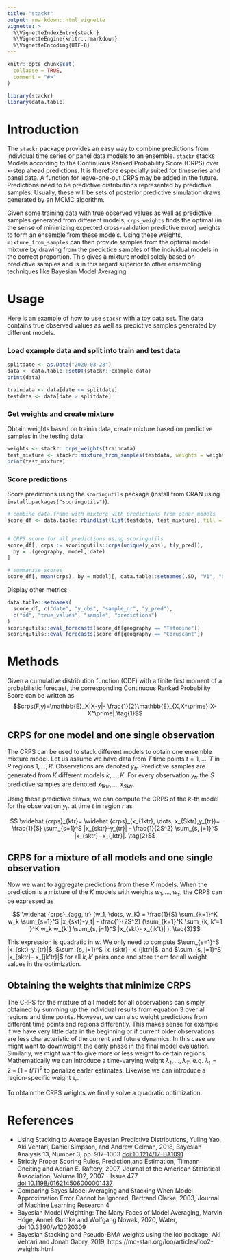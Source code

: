 ```yaml
---
title: "stackr"
output: rmarkdown::html_vignette
vignette: >
  %\VignetteIndexEntry{stackr}
  %\VignetteEngine{knitr::rmarkdown}
  %\VignetteEncoding{UTF-8}
---
```


```r
knitr::opts_chunk$set(
  collapse = TRUE,
  comment = "#>"
)
```

```r
library(stackr)
library(data.table)
```


# Introduction

The `stackr` package provides an easy way to combine predictions
from individual time series or panel data models to an 
ensemble. `stackr` stacks Models according to the Continuous Ranked Probability 
Score (CRPS) over k-step ahead predictions. It is therefore especially
suited for timeseries and panel data. A function for 
leave-one-out CRPS may be added in the future. Predictions need to be 
predictive distributions represented by predictive samples. Usually, these will 
be sets of posterior predictive simulation draws generated by an MCMC 
algorithm. 

Given some training data with true observed values as well as predictive samples
generated from different models, `crps_weights` finds the optimal (in the sense of 
minimizing expected cross-validation predictive error) weights 
to form an ensemble from these models. Using these weights, 
`mixture_from_samples` can then provide samples from the optimal 
model mixture by drawing from the predictice samples
of the individual models in the correct proportion. This gives a mixture model
solely based on predictive samples and is in this regard superior to other 
ensembling techniques like Bayesian Model Averaging. 
 
# Usage

Here is an example of how to use `stackr` with a toy data set. The data
contains true observed values as well as predictive samples generated by 
different models. 

### Load example data and split into train and test data
``` r
splitdate <- as.Date("2020-03-28")
data <- data.table::setDT(stackr::example_data)
print(data)
```

``` r
traindata <- data[date <= splitdate]
testdata <- data[date > splitdate]
```


### Get weights and create mixture 
Obtain weights based on trainin data, create mixture based on predictive
samples in the testing data. 
``` r
weights <- stackr::crps_weights(traindata)
test_mixture <- stackr::mixture_from_samples(testdata, weights = weights)
print(test_mixture)
```

### Score predictions
Score predictions using the `scoringutils` package (install from CRAN using 
`install.packages("scoringutils")`). 
``` r
# combine data.frame with mixture with predictions from other models
score_df <- data.table::rbindlist(list(testdata, test_mixture), fill = TRUE)


# CRPS score for all predictions using scoringutils
score_df[, crps := scoringutils::crps(unique(y_obs), t(y_pred)),
  by = .(geography, model, date)
]

# summarise scores
score_df[, mean(crps), by = model][, data.table::setnames(.SD, "V1", "CRPS")]
```

Display other metrics
``` r
data.table::setnames(
  score_df, c("date", "y_obs", "sample_nr", "y_pred"),
  c("id", "true_values", "sample", "predictions")
)
scoringutils::eval_forecasts(score_df[geography == "Tatooine"])
scoringutils::eval_forecasts(score_df[geography == "Coruscant"])
```


# Methods
Given a cumulative distribution function (CDF) with a finite first moment of a 
probabilistic forecast, 
the corresponding Continuous Ranked Probability Score can be written as
$$crps(F,y)=\mathbb{E}_X|X-y|- \frac{1}{2}\mathbb{E}_{X,X^\prime}|X-X^\prime|.\tag{1}$$

## CRPS for one model and one single observation 
The CRPS can be used to stack different models to obtain one ensemble mixture model. Let us 
assume we have data from $T$ time points $t = 1, \dots, T$ in $R$ regions $1, \dots, R$. 
Observations are denoted $y_{tr}$. Predictive samples are generated from $K$ different
models $k, \dots, K$. For every observation $y_{tr}$ the $S$ predictive samples 
are denoted $x_{1ktr}, \dots, x_{Sktr}$. 

Using these predictive draws, we can compute the CRPS of the $k$-th model for the 
observation $y_{tr}$ at time $t$ in region $r$ as

$$ \widehat {crps}_{ktr}= \widehat {crps}_(x_{1ktr}, \dots, x_{Sktr},y_{tr})= \frac{1}{S} \sum_{s=1}^S  |x_{sktr}-y_{tr}| -
\frac{1}{2S^2} \sum_{s, j=1}^S |x_{sktr}- x_{jktr}|. \tag{2}$$

## CRPS for a mixture of all models and one single observation 
Now we want to aggregate predictions from these $K$ models. When the prediction is a mixture of the $K$
models with weights $w_1, \dots, w_s$, the CRPS can be expressed as

$$ \widehat {crps}_{agg, tr} (w_1, \dots, w_K) = \frac{1}{S} \sum_{k=1}^K w_k  \sum_{s=1}^S |x_{skt}-y_t| -
\frac{1}{2S^2}  (\sum_{k=1}^K   \sum_{k, k'=1 }^K w_k w_{k'}   \sum_{s, j=1}^S |x_{skt}- x_{jk't}| ). \tag{3}$$

This expression is quadratic in $w$. We only need to compute  $\sum_{s=1}^S |x_{skt}-y_{tr}|$, $\sum_{s, j=1}^S |x_{sktr}- x_{jktr}|$, and 
$\sum_{s, j=1}^S |x_{sktr}- x_{jk'tr}|$ for all $k, k'$ pairs once and store them for all weight values in the optimization. 


## Obtaining the weights that minimize CRPS
The CRPS for the mixture of all models for all observations can simply obtained by 
summing up the individual results from equation 3 over all regions and time points. 
However, we can also weight predictions from different time points and regions differently. 
This makes sense for example if we have very little data in the beginning or if
current older observations are less characteristic of the current and future 
dynamics. In this case we might want to downweight the early phase in the final 
model evaluation. Similarly, we might want to give more or less weight to 
certain regions. Mathematically we can introduce a time-varying weight 
$\lambda_1, \dots, \lambda_T$, e.g. $\lambda_t = 2-(1-t/T)^2$ to
penalize earler estimates. Likewise  we can introduce a region-specific 
weight $\tau_r$. 

To obtain the CRPS weights we finally solve a quadratic optimization:

\begin{align*}
 &\min_{w_1, \dots, w_K} \sum_{t=1}^T  \sum_{r=1}^R\lambda_t\tau_r  \widehat {crps}_{agg, tr} (w), \\
  &s.t. ~{0\leq w_1, \dots, w_K \leq 1, \sum_{k=1}^K w_k=1}. 
\end{align*}


# References
- Using Stacking to Average Bayesian Predictive Distributions, Yuling Yao, Aki Vehtari, Daniel Simpson, and Andrew Gelman, 2018, Bayesian Analysis 13, Number 3, pp. 917–1003 <doi:10.1214/17-BA1091>
- Strictly Proper Scoring Rules, Prediction,and Estimation, 
Tilmann Gneiting and Adrian E. Raftery, 2007, Journal of the American
Statistical Association, Volume 102, 2007 - Issue 477 <doi:10.1198/016214506000001437>
- Comparing Bayes Model Averaging and Stacking When Model Approximation Error Cannot be Ignored, 
Bertrand Clarke, 2003, Journal of Machine Learning Research 4
- Bayesian Model Weighting: The Many Faces of Model Averaging, 
Marvin Höge, Anneli Guthke and Wolfgang Nowak, 2020, Water, doi:10.3390/w12020309
- Bayesian Stacking and Pseudo-BMA weights using the loo package, 
Aki Vehtari and Jonah Gabry, 2019, https://mc-stan.org/loo/articles/loo2-weights.html




